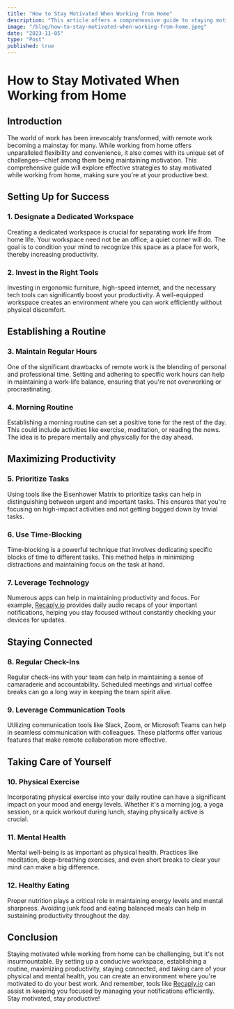 ```yaml
---
title: "How to Stay Motivated When Working from Home"
description: "This article offers a comprehensive guide to staying motivated while working from home. It emphasizes the importance of setting up a dedicated workspace, establishing a regular routine, and investing in the right tools. The article also explores productivity techniques like prioritizing tasks, time-blocking, and leveraging technology. Staying connected through regular check-ins and communication tools, as well as maintaining physical and mental well-being, are also discussed. A subtle mention of [Recaply.io](https://Recaply.io) highlights its role in helping manage notifications to stay focused. By following these strategies, you can stay motivated and maintain high productivity levels in a remote work setting."
image: "/blog/how-to-stay-motivated-when-working-from-home.jpeg"
date: "2023-11-05"
type: "Post"
published: true
---
```


# How to Stay Motivated When Working from Home

## Introduction

The world of work has been irrevocably transformed, with remote work becoming a mainstay for many. While working from home offers unparalleled flexibility and convenience, it also comes with its unique set of challenges—chief among them being maintaining motivation. This comprehensive guide will explore effective strategies to stay motivated while working from home, making sure you're at your productive best.

## Setting Up for Success

### 1. Designate a Dedicated Workspace

Creating a dedicated workspace is crucial for separating work life from home life. Your workspace need not be an office; a quiet corner will do. The goal is to condition your mind to recognize this space as a place for work, thereby increasing productivity.

### 2. Invest in the Right Tools

Investing in ergonomic furniture, high-speed internet, and the necessary tech tools can significantly boost your productivity. A well-equipped workspace creates an environment where you can work efficiently without physical discomfort.

## Establishing a Routine

### 3. Maintain Regular Hours

One of the significant drawbacks of remote work is the blending of personal and professional time. Setting and adhering to specific work hours can help in maintaining a work-life balance, ensuring that you're not overworking or procrastinating.

### 4. Morning Routine

Establishing a morning routine can set a positive tone for the rest of the day. This could include activities like exercise, meditation, or reading the news. The idea is to prepare mentally and physically for the day ahead.

## Maximizing Productivity

### 5. Prioritize Tasks

Using tools like the Eisenhower Matrix to prioritize tasks can help in distinguishing between urgent and important tasks. This ensures that you're focusing on high-impact activities and not getting bogged down by trivial tasks.

### 6. Use Time-Blocking

Time-blocking is a powerful technique that involves dedicating specific blocks of time to different tasks. This method helps in minimizing distractions and maintaining focus on the task at hand.

### 7. Leverage Technology

Numerous apps can help in maintaining productivity and focus. For example, [Recaply.io](https://Recaply.io) provides daily audio recaps of your important notifications, helping you stay focused without constantly checking your devices for updates.

## Staying Connected

### 8. Regular Check-Ins

Regular check-ins with your team can help in maintaining a sense of camaraderie and accountability. Scheduled meetings and virtual coffee breaks can go a long way in keeping the team spirit alive.

### 9. Leverage Communication Tools

Utilizing communication tools like Slack, Zoom, or Microsoft Teams can help in seamless communication with colleagues. These platforms offer various features that make remote collaboration more effective.

## Taking Care of Yourself

### 10. Physical Exercise

Incorporating physical exercise into your daily routine can have a significant impact on your mood and energy levels. Whether it's a morning jog, a yoga session, or a quick workout during lunch, staying physically active is crucial.

### 11. Mental Health

Mental well-being is as important as physical health. Practices like meditation, deep-breathing exercises, and even short breaks to clear your mind can make a big difference.

### 12. Healthy Eating

Proper nutrition plays a critical role in maintaining energy levels and mental sharpness. Avoiding junk food and eating balanced meals can help in sustaining productivity throughout the day.

## Conclusion

Staying motivated while working from home can be challenging, but it's not insurmountable. By setting up a conducive workspace, establishing a routine, maximizing productivity, staying connected, and taking care of your physical and mental health, you can create an environment where you're motivated to do your best work. And remember, tools like [Recaply.io](https://Recaply.io) can assist in keeping you focused by managing your notifications efficiently. Stay motivated, stay productive!
